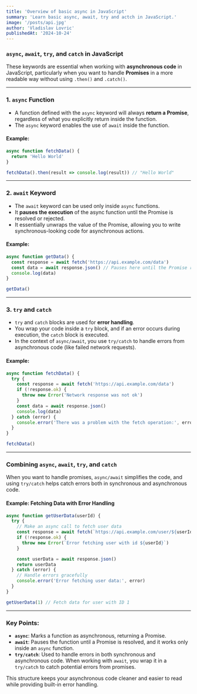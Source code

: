 ```yaml
---
title: 'Overview of basic async in JavaScript'
summary: 'Learn basic async, await, try and actch in JavaScript.'
image: '/posts/api.jpg'
author: 'Vladislav Lovric'
publishedAt: '2024-10-24'
---
```


### `async`, `await`, `try`, and `catch` in JavaScript

These keywords are essential when working with **asynchronous code** in
JavaScript, particularly when you want to handle **Promises** in a more readable
way without using `.then()` and `.catch()`.

---

### 1. **`async` Function**

- A function defined with the `async` keyword will always **return a Promise**,
  regardless of what you explicitly return inside the function.
- The `async` keyword enables the use of `await` inside the function.

#### Example:

```javascript
async function fetchData() {
  return 'Hello World'
}

fetchData().then(result => console.log(result)) // "Hello World"
```

---

### 2. **`await` Keyword**

- The `await` keyword can be used only inside `async` functions.
- It **pauses the execution** of the async function until the Promise is
  resolved or rejected.
- It essentially unwraps the value of the Promise, allowing you to write
  synchronous-looking code for asynchronous actions.

#### Example:

```javascript
async function getData() {
  const response = await fetch('https://api.example.com/data')
  const data = await response.json() // Pauses here until the Promise resolves
  console.log(data)
}

getData()
```

---

### 3. **`try` and `catch`**

- `try` and `catch` blocks are used for **error handling**.
- You wrap your code inside a `try` block, and if an error occurs during
  execution, the `catch` block is executed.
- In the context of `async/await`, you use `try/catch` to handle errors from
  asynchronous code (like failed network requests).

#### Example:

```javascript
async function fetchData() {
  try {
    const response = await fetch('https://api.example.com/data')
    if (!response.ok) {
      throw new Error('Network response was not ok')
    }
    const data = await response.json()
    console.log(data)
  } catch (error) {
    console.error('There was a problem with the fetch operation:', error)
  }
}

fetchData()
```

---

### Combining `async`, `await`, `try`, and `catch`

When you want to handle promises, `async/await` simplifies the code, and using
`try/catch` helps catch errors both in synchronous and asynchronous code.

#### Example: Fetching Data with Error Handling

```javascript
async function getUserData(userId) {
  try {
    // Make an async call to fetch user data
    const response = await fetch(`https://api.example.com/user/${userId}`)
    if (!response.ok) {
      throw new Error(`Error fetching user with id ${userId}`)
    }

    const userData = await response.json()
    return userData
  } catch (error) {
    // Handle errors gracefully
    console.error('Error fetching user data:', error)
  }
}

getUserData(1) // Fetch data for user with ID 1
```

---

### Key Points:

- **`async`**: Marks a function as asynchronous, returning a Promise.
- **`await`**: Pauses the function until a Promise is resolved, and it works
  only inside an `async` function.
- **`try/catch`**: Used to handle errors in both synchronous and asynchronous
  code. When working with `await`, you wrap it in a `try/catch` to catch
  potential errors from promises.

This structure keeps your asynchronous code cleaner and easier to read while
providing built-in error handling.
